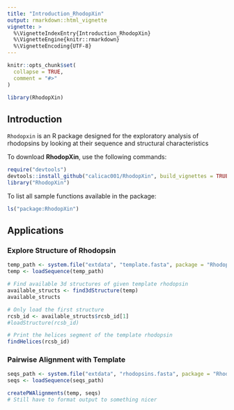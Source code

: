 ```yaml
---
title: "Introduction_RhodopXin"
output: rmarkdown::html_vignette
vignette: >
  %\VignetteIndexEntry{Introduction_RhodopXin}
  %\VignetteEngine{knitr::rmarkdown}
  %\VignetteEncoding{UTF-8}
---
```


```r
knitr::opts_chunk$set(
  collapse = TRUE,
  comment = "#>"
)

library(RhodopXin)
```

## Introduction

`Rhodopxin` is an R package designed for the exploratory analysis of rhodopsins by looking at their  sequence and structural characteristics

To download **RhodopXin**, use the following commands:

``` r
require("devtools")
devtools::install_github("calicac001/RhodopXin", build_vignettes = TRUE)
library("RhodopXin")
```

To list all sample functions available in the package:
``` r
ls("package:RhodopXin")
```

<!-- To list all sample datasets available in the package: -->
<!-- ``` r -->
<!-- data(package = "RhodopXin") -->
<!-- ``` -->

## Applications

### Explore Structure of Rhodopsin
```r
temp_path <- system.file("extdata", "template.fasta", package = "RhodopXin")
temp <- loadSequence(temp_path)

# Find available 3d structures of given template rhodopsin
available_structs <- find3dStructure(temp)
available_structs

# Only load the first structure
rcsb_id <- available_structs$rcsb_id[1]
#loadStructure(rcsb_id)

# Print the helices segment of the template rhodopsin
findHelices(rcsb_id)
```
### Pairwise Alignment with Template
```r
seqs_path <- system.file("extdata", "rhodopsins.fasta", package = "RhodopXin")
seqs <- loadSequence(seqs_path) 

createPWAlignments(temp, seqs)
# Still have to format output to something nicer
```
